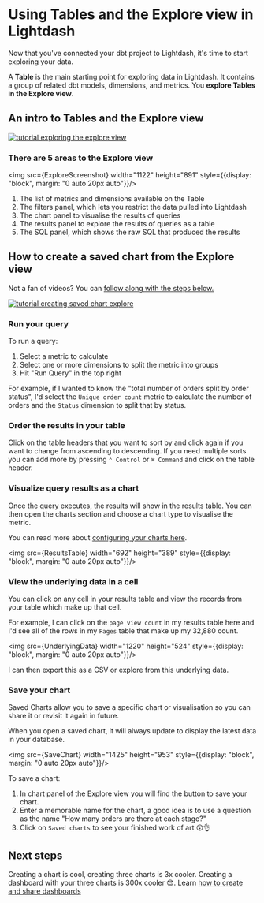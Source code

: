 
# Using Tables and the Explore view in Lightdash

Now that you've connected your dbt project to Lightdash, it's time to start exploring your data.

A **Table** is the main starting point for exploring data in Lightdash. It contains a group of related
dbt models, dimensions, and metrics. You **explore Tables in the Explore view**.

## An intro to Tables and the Explore view

[![tutorial exploring the explore view](./assets/tutorial_exploring_the_explore_view.png)](https://youtu.be/q6CAP4nhn4E)

### There are 5 areas to the Explore view

<img src={ExploreScreenshot} width="1122" height="891" style={{display: "block", margin: "0 auto 20px auto"}}/>

1. The list of metrics and dimensions available on the Table
2. The filters panel, which lets you restrict the data pulled into Lightdash
3. The chart panel to visualise the results of queries
4. The results panel to explore the results of queries as a table
5. The SQL panel, which shows the raw SQL that produced the results

## How to create a saved chart from the Explore view

Not a fan of videos? You can [follow along with the steps below.](#running-your-first-query)

[![tutorial creating saved chart explore](./assets/tutorial_creating_saved_chart_explore.png)](https://youtu.be/NGlsiCOV7gA)

### Run your query

To run a query:

1. Select a metric to calculate
2. Select one or more dimensions to split the metric into groups
3. Hit "Run Query" in the top right

For example, if I wanted to know the "total number of orders split by order status", I'd select the `Unique order
count` metric to calculate the number of orders and the `Status` dimension to split that by status.

### Order the results in your table

Click on the table headers that you want to sort by and click again if you want to change from ascending to descending.
If you need multiple sorts you can add more by pressing `⌃ Control` or `⌘ Command` and click on the table header.

### Visualize query results as a chart

Once the query executes, the results will show in the results table. You can then open the charts section and choose
a chart type to visualise the metric.

You can read more about [configuring your charts here](/guides/visualizing-your-results).

<img src={ResultsTable} width="692" height="389" style={{display: "block", margin: "0 auto 20px auto"}}/>

### View the underlying data in a cell

You can click on any cell in your results table and view the records from your table which make up that cell.

For example, I can click on the `page view count` in my results table here and I'd see all of the rows in my `Pages` table that make up my 32,880 count.

<img src={UnderlyingData} width="1220" height="524" style={{display: "block", margin: "0 auto 20px auto"}}/>

I can then export this as a CSV or explore from this underlying data.

### Save your chart

Saved Charts allow you to save a specific chart or visualisation so you can share it or revisit it again in future.

When you open a saved chart, it will always update to display the latest data in your database.

<img src={SaveChart} width="1425" height="953" style={{display: "block", margin: "0 auto 20px auto"}}/>

To save a chart:

1. In chart panel of the Explore view you will find the button to save your chart.
2. Enter a memorable name for the chart, a good idea is to use a question as the name "How many orders are there at each stage?"
3. Click on `Saved charts` to see your finished work of art 😚👌

## Next steps

Creating a chart is cool, creating three charts is 3x cooler. Creating a dashboard with your three charts is 300x
cooler 😎. Learn [how to create and share dashboards](./dashboards.md)
